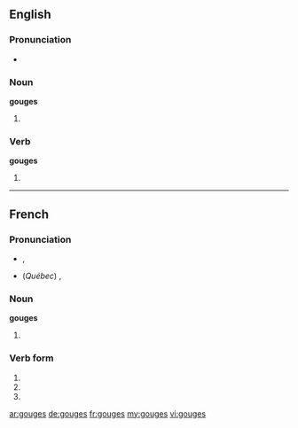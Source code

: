 ==English==

===Pronunciation===
* {{IPA|ɡaʊdʒəz}}

===Noun===
'''gouges'''

# {{plural of|[[gouge]]}}

===Verb===
'''gouges'''

# {{third-person singular of|[[gouge]]}}

----

==French==

===Pronunciation===
* {{a|France}} {{IPA|/ɡuːʒ/|lang=fr}}, {{SAMPA|/gu:Z/}}
* (''Québec'') {{IPA|/ɡʊːʒ/|lang=fr}}, {{SAMPA|/gU:Z/}}

===Noun===
'''gouges''' {{f|p}}

# {{plural of|gouge|lang=fr}}

===Verb form===
{{fr-verb-form}}

# {{form of|Second-person singular indicative present|gouger}}
# {{form of|Second-person singular subjunctive present|gouger}}
# {{form of|Alternative second-person singular imperative present|gouger}}

[[ar:gouges]]
[[de:gouges]]
[[fr:gouges]]
[[my:gouges]]
[[vi:gouges]]